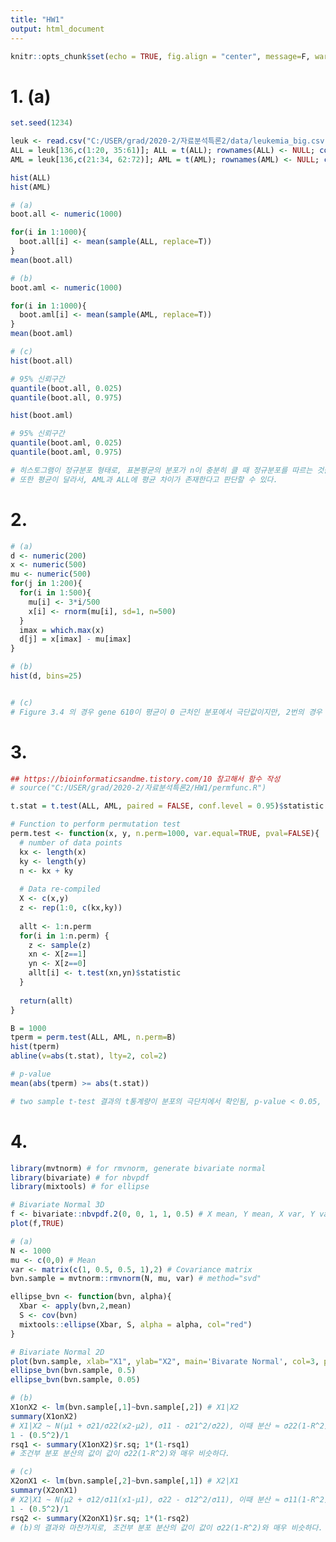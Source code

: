 ```yaml
---
title: "HW1"
output: html_document
---
```


```r
knitr::opts_chunk$set(echo = TRUE, fig.align = "center", message=F, warning=F, fig.height = 4.5)
```

# 1. (a)
```r
set.seed(1234)

leuk <- read.csv("C:/USER/grad/2020-2/자료분석특론2/data/leukemia_big.csv", header=T)
ALL = leuk[136,c(1:20, 35:61)]; ALL = t(ALL); rownames(ALL) <- NULL; colnames(ALL) = c("ALL136")
AML = leuk[136,c(21:34, 62:72)]; AML = t(AML); rownames(AML) <- NULL; colnames(AML) = c("AML136")

hist(ALL)
hist(AML)

# (a)
boot.all <- numeric(1000)

for(i in 1:1000){
  boot.all[i] <- mean(sample(ALL, replace=T))
}
mean(boot.all)

# (b)
boot.aml <- numeric(1000)

for(i in 1:1000){
  boot.aml[i] <- mean(sample(AML, replace=T))
}
mean(boot.aml)

# (c)
hist(boot.all)

# 95% 신뢰구간
quantile(boot.all, 0.025)
quantile(boot.all, 0.975)

hist(boot.aml)

# 95% 신뢰구간
quantile(boot.aml, 0.025)
quantile(boot.aml, 0.975)

# 히스토그램이 정규분포 형태로, 표본평균의 분포가 n이 충분히 클 때 정규분포를 따르는 것을 확인할 수 있다. (CLT)
# 또한 평균이 달라서, AML과 ALL에 평균 차이가 존재한다고 판단할 수 있다.
```

# 2.
```r
# (a)
d <- numeric(200)
x <- numeric(500)
mu <- numeric(500)
for(j in 1:200){
  for(i in 1:500){
    mu[i] <- 3*i/500
    x[i] <- rnorm(mu[i], sd=1, n=500)
  }
  imax = which.max(x)
  d[j] = x[imax] - mu[imax]
}

# (b)
hist(d, bins=25)


# (c)
# Figure 3.4 의 경우 gene 610이 평균이 0 근처인 분포에서 극단값이지만, 2번의 경우 베이지안 방법으로 정규분포로부터 샘플링하여 하여 gene 610이 극단값의 위치가 아닐 때 많다. 따라서 베이지안은 사전 분포를 잘 결정하는 것이 중요하다.
```

# 3.
```r
## https://bioinformaticsandme.tistory.com/10 참고해서 함수 작성
# source("C:/USER/grad/2020-2/자료분석특론2/HW1/permfunc.R")

t.stat = t.test(ALL, AML, paired = FALSE, conf.level = 0.95)$statistic # original two sample t-test

# Function to perform permutation test
perm.test <- function(x, y, n.perm=1000, var.equal=TRUE, pval=FALSE){
  # number of data points
  kx <- length(x)
  ky <- length(y)
  n <- kx + ky
  
  # Data re-compiled
  X <- c(x,y)
  z <- rep(1:0, c(kx,ky))
  
  allt <- 1:n.perm
  for(i in 1:n.perm) {
    z <- sample(z)
    xn <- X[z==1]
    yn <- X[z==0]
    allt[i] <- t.test(xn,yn)$statistic
  }
  
  return(allt)
}

B = 1000
tperm = perm.test(ALL, AML, n.perm=B)
hist(tperm)
abline(v=abs(t.stat), lty=2, col=2)

# p-value
mean(abs(tperm) >= abs(t.stat))

# two sample t-test 결과의 t통계량이 분포의 극단치에서 확인됨, p-value < 0.05, 이는 우연이 아닐 것이므로 reject H0, H0: mu(ALL) == mu(AML)
```

# 4.
```r
library(mvtnorm) # for rmvnorm, generate bivariate normal
library(bivariate) # for nbvpdf
library(mixtools) # for ellipse

# Bivariate Normal 3D
f <- bivariate::nbvpdf.2(0, 0, 1, 1, 0.5) # X mean, Y mean, X var, Y var, X&Y cov
plot(f,TRUE)

# (a)
N <- 1000
mu <- c(0,0) # Mean
var <- matrix(c(1, 0.5, 0.5, 1),2) # Covariance matrix
bvn.sample = mvtnorm::rmvnorm(N, mu, var) # method="svd"

ellipse_bvn <- function(bvn, alpha){
  Xbar <- apply(bvn,2,mean)
  S <- cov(bvn)
  mixtools::ellipse(Xbar, S, alpha = alpha, col="red")
}

# Bivariate Normal 2D
plot(bvn.sample, xlab="X1", ylab="X2", main='Bivarate Normal', col=3, pch=15)
ellipse_bvn(bvn.sample, 0.5)
ellipse_bvn(bvn.sample, 0.05)

# (b)
X1onX2 <- lm(bvn.sample[,1]~bvn.sample[,2]) # X1|X2
summary(X1onX2)
# X1|X2 ~ N(μ1 + σ21/σ22(x2-μ2), σ11 - σ21^2/σ22), 이때 분산 ≈ σ22(1-R^2) 인가?
1 - (0.5^2)/1
rsq1 <- summary(X1onX2)$r.sq; 1*(1-rsq1)
# 조건부 분포 분산의 값이 값이 σ22(1-R^2)와 매우 비슷하다.

# (c)
X2onX1 <- lm(bvn.sample[,2]~bvn.sample[,1]) # X2|X1
summary(X2onX1)
# X2|X1 ~ N(μ2 + σ12/σ11(x1-μ1), σ22 - σ12^2/σ11), 이때 분산 ≈ σ11(1-R^2) 인가?
1 - (0.5^2)/1
rsq2 <- summary(X2onX1)$r.sq; 1*(1-rsq2)
# (b)의 결과와 마찬가지로, 조건부 분포 분산의 값이 값이 σ22(1-R^2)와 매우 비슷하다.
```


